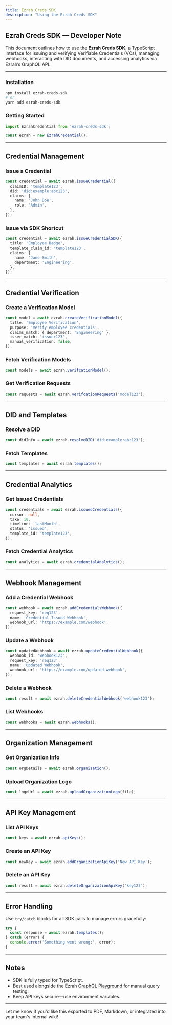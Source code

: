 ```yaml
---
title: Ezrah Creds SDK
description: "Using the Ezrah Creds SDK"
---
```



## Ezrah Creds SDK — Developer Note

This document outlines how to use the **Ezrah Creds SDK**, a TypeScript interface for issuing and verifying Verifiable Credentials (VCs), managing webhooks, interacting with DID documents, and accessing analytics via Ezrah’s GraphQL API.

---

### Installation

```bash
npm install ezrah-creds-sdk
# or
yarn add ezrah-creds-sdk
```

### Getting Started

```ts
import EzrahCredential from 'ezrah-creds-sdk';

const ezrah = new EzrahCredential();
```

---

## Credential Management

### Issue a Credential

```ts
const credential = await ezrah.issueCredential({
  claimID: 'template123',
  did: 'did:example:abc123',
  claims: {
    name: 'John Doe',
    role: 'Admin',
  },
});
```

### Issue via SDK Shortcut

```ts
const credential = await ezrah.issueCredentialSDK({
  title: 'Employee Badge',
  template_claim_id: 'template123',
  claims: {
    name: 'Jane Smith',
    department: 'Engineering',
  },
});
```

---

## Credential Verification

### Create a Verification Model

```ts
const model = await ezrah.createVerificationModel({
  title: 'Employee Verification',
  purpose: 'Verify employee credentials',
  claims_match: { department: 'Engineering' },
  isser_match: 'issuer123',
  manual_verification: false,
});
```

### Fetch Verification Models

```ts
const models = await ezrah.verifcationModel();
```

### Get Verification Requests

```ts
const requests = await ezrah.verifcationRequests('model123');
```

---

## DID and Templates

### Resolve a DID

```ts
const didInfo = await ezrah.resolveDID('did:example:abc123');
```

### Fetch Templates

```ts
const templates = await ezrah.templates();
```

---

## Credential Analytics

### Get Issued Credentials

```ts
const credentials = await ezrah.issuedCredentials({
  cursor: null,
  take: 10,
  timeline: 'lastMonth',
  status: 'issued',
  template_id: 'template123',
});
```

### Fetch Credential Analytics

```ts
const analytics = await ezrah.credentialAnalytics();
```

---

## Webhook Management

### Add a Credential Webhook

```ts
const webhook = await ezrah.addCredentialsWebhook({
  request_key: 'req123',
  name: 'Credential Issued Webhook',
  webhook_url: 'https://example.com/webhook',
});
```

### Update a Webhook

```ts
const updatedWebhook = await ezrah.updateCredentialWebhook({
  webhook_id: 'webhook123',
  request_key: 'req123',
  name: 'Updated Webhook',
  webhook_url: 'https://example.com/updated-webhook',
});
```

### Delete a Webhook

```ts
const result = await ezrah.deleteCredentialWebhook('webhook123');
```

### List Webhooks

```ts
const webhooks = await ezrah.webhooks();
```

---

## Organization Management

### Get Organization Info

```ts
const orgDetails = await ezrah.organization();
```

### Upload Organization Logo

```ts
const logoUrl = await ezrah.uploadOrganizationLogo(file);
```

---

## API Key Management

### List API Keys

```ts
const keys = await ezrah.apiKeys();
```

### Create an API Key

```ts
const newKey = await ezrah.addOrganizationApiKey('New API Key');
```

### Delete an API Key

```ts
const result = await ezrah.deleteOrganizationApiKey('key123');
```

---

## Error Handling

Use `try/catch` blocks for all SDK calls to manage errors gracefully:

```ts
try {
  const response = await ezrah.templates();
} catch (error) {
  console.error('Something went wrong:', error);
}
```

---

## Notes

- SDK is fully typed for TypeScript.
- Best used alongside the Ezrah [GraphQL Playground](https://your-ezrah-playground-url.com) for manual query testing.
- Keep API keys secure—use environment variables.

---

Let me know if you'd like this exported to PDF, Markdown, or integrated into your team's internal wiki!
